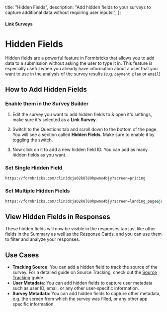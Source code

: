 

  title: "Hidden Fields",
  description: "Add hidden fields to your surveys to capture additional data without requiring user inputs!",
};

#### Link Surveys

# Hidden Fields

Hidden fields are a powerful feature in Formbricks that allows you to add data to a submission without asking the user to type it in. This feature is especially useful when you already have information about a user that you want to use in the analysis of the survey results (e.g. `payment plan` or `email`)

## How to Add Hidden Fields

### Enable them in the Survey Builder

1. Edit the survey you want to add hidden fields to & open it's settings, make sure it's selected as a **Link Survey**.

<MdxImage
  src={SettingsPage}
  alt="Select the Survey Type as Link Survey"
  quality="100"
  className="max-w-full rounded-lg sm:max-w-3xl"
/>

2. Switch to the Questions tab and scroll down to the bottom of the page. You will see a section called **Hidden Fields**. Make sure to enable it by toggling the switch.

<MdxImage
  src={HiddenFields}
  alt="Enable Hidden Fields"
  quality="100"
  className="max-w-full rounded-lg sm:max-w-3xl"
/>

3. Now click on it to add a new hidden field ID. You can add as many hidden fields as you want.

<MdxImage
  src={InputHiddenFields}
  alt="Add Hidden Fields"
  quality="100"
  className="max-w-full rounded-lg sm:max-w-3xl"
/>

<MdxImage
  src={FilledHiddenFields}
  alt="Filled Hidden Fields"
  quality="100"
  className="max-w-full rounded-lg sm:max-w-3xl"
/>

### Set Single Hidden Field

<Col>
<CodeGroup title="Example Screen from which the User filled it">

```sh
https://formbricks.com/clin3dxja02k8l80hpwmx4bjy?screen=pricing
```

</CodeGroup>
</Col>

### Set Multiple Hidden Fields

<Col>
<CodeGroup title="Example Screen from which the User filled it">

```sh
https://formbricks.com/clin3dxja02k8l80hpwmx4bjy?screen=landing_page&job=Founder
```

</CodeGroup>
</Col>

## View Hidden Fields in Responses

These hidden fields will now be visible in the responses tab just like other fields in the Summary as well as the Response Cards, and you can use them to filter and analyze your responses.

<MdxImage
  src={HiddenFieldResponses}
  alt="Hidden Field Responses"
  quality="100"
  className="max-w-full rounded-lg sm:max-w-3xl"
/>

## Use Cases

- **Tracking Source**: You can add a hidden field to track the source of the survey. For a detailed guide on Source Tracking, check out the [Source Tracking](/link-surveys/source-tracking) guide.
- **User Metadata**: You can add hidden fields to capture user metadata such as user ID, email, or any other user-specific information.
- **Survey Metadata**: You can add hidden fields to capture other metadata, e.g. the screen from which the survey was filled, or any other app specific information.
